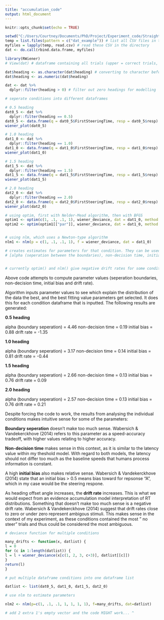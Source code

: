 ```yaml
---
title: "accumulation_code"
output: html_document
---
```


```r
knitr::opts_chunk$set(echo = TRUE)
```

```r

setwd("C:/Users/Courtney/Documents/PhD/Project/Experiment_code/Straights")
temp = list.files(pattern = c("dat_example")) # list all CSV files in the directory
myfiles = lapply(temp, read.csv) # read these CSV in the directory
dat <- do.call(rbind.data.frame, myfiles) 

```


```r
library(RWiener)
# View(dat) # dataframe containing all trials (upper = correct trials, lower = incorrect trials)

dat$heading <- as.character(dat$heading) # converting to character before converting to numeric for filtering
dat$heading <- as.numeric(dat$heading)

dat <- dat %>%
  dplyr::filter(heading > 0) # filter out zero headings for modelling

# seperate conditions into different dataframes 

# 0.5 heading
dat0_5 <- dat %>%
  dplyr::filter(heading == 0.5)
dat0_5 <- data.frame(q = dat0_5$FirstSteeringTime, resp = dat0_5$resp)
wiener_plot(dat0_5)

# 1.0 heading
dat1_0 <- dat %>%
  dplyr::filter(heading == 1.0)
dat1_0 <- data.frame(q = dat1_0$FirstSteeringTime, resp = dat1_0$resp)
wiener_plot(dat1_0)

# 1.5 heading
dat1_5 <- dat %>%
  dplyr::filter(heading == 1.5)
dat1_5 <- data.frame(q = dat1_5$FirstSteeringTime, resp = dat1_5$resp)
wiener_plot(dat1_5)

# 2.0 heading
dat2_0 <- dat %>%
  dplyr::filter(heading == 2.0)
dat2_0 <- data.frame(q = dat2_0$FirstSteeringTime, resp = dat2_0$resp)
wiener_plot(dat2_0)


```

```r

# using optim, first with Nelder-Mead algorithm, then with BFGS
optim1 <- optim(c(1, .1, .1, 1), wiener_deviance, dat = dat1_0, method = "Nelder-Mead")
optim2 <- optim(optim1[["par"]], wiener_deviance, dat = dat1_0, method = "BFGS", hessian = TRUE)


# using nlm, which uses a Newton-type algorithm
nlm1 <- nlm(p = c(1, .1, .1, 1), f = wiener_deviance, dat = dat1_0)

# creates estimates for parameters for that condition. They can be used to produce further inferences or create predicitions for other values. Estimate values occur in this order:
# [alpha (seperation between the boundaries), non-decision time, initial bias, drift rate]


# currently optim() and nlm() give negative drift rates for some conditions...

```

Above code attempts to compute parameter values (seperation boundaries, non-decision time, initial bias and drift rate).

Algorithm inputs parameter values to see which explain the distribution of the data the best, and the best fitting value parameters get selected. It does this for each condition dataframe that is inputted. The following results are generated:


**0.5 heading**

alpha (boundary seperation) = 4.46
non-decision time = 0.19
initial bias = 0.88
drift rate = -1.35

**1.0 heading**

alpha (boundary seperation) = 3.17
non-decision time = 0.14
initial bias = 0.81
drift rate = -0.44

**1.5 heading**

alpha (boundary seperation) = 2.66
non-decision time = 0.13
initial bias = 0.76
drift rate = 0.09

**2.0 heading**

alpha (boundary seperation) = 2.57
non-decision time = 0.13
initial bias = 0.76
drift rate = 0.21

Despite forcing the code to work, the results from analysing the individual conditions makes intuitive sense for some of the parameters:

**Boundary seperation** doesn't make too much sense. Wabersich & Vandekerckhove (2014) refers to this parameter as a speed-accuracy tradeoff, with higher values relating to higher accuracy.

**Non-decision time** makes sense in this context, as it is similar to the latency value within my theshold model. With regard to both models, the latency should not differ too much as the baseline speeds that humans process information is constant.

A high **initial bias** also makes relative sense. Wabersich & Vandekerckhove (2014) state that an initial bias > 0.5 means bias toward for repsonse "A", which in my case would be the steering respone. 

As heading offset angle increases, the **drift rate** increases. This is what we would expect from an evidence accumulation model interpretation of RT distributions. Something that doesn't make too much sense is a negative drift rate. Wabersich & Vandekerckhove (2014) suggest that drift rates close to zero or under zero represent ambigous stimuli. This makes sense in the context of my experiment, as these conditions contained the most " no steer" trials and thus could be considered the most ambiguous. 






```r
# deviance function for multiple conditions

many_drifts <- function(x, datlist) {
l = 0
for (c in 1:length(datlist)) {
l = l + wiener_deviance(x[c(1, 2, 3, c+3)], datlist[[c]])
}
return(l)
}

# put multiple dataframe conditions into one dataframe list

datlist <- list(dat0_5, dat1_0, dat1_5, dat2_0)

# use nlm to estimate parameters

nlm2 <- nlm(p=c(1, .1, .1, 1, 1, 1, 1), f=many_drifts, dat=datlist)

# add 2 extra 1's empty vector and the code MIGHT work... ^





```


